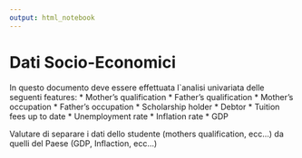 ```yaml
---
output: html_notebook
---
```


# Dati Socio-Economici
In questo documento deve essere effettuata l`analisi univariata delle seguenti features:
* Mother's qualification
* Father's qualification
* Mother's occupation
* Father's occupation
* Scholarship holder
* Debtor
* Tuition fees up to date
* Unemployment rate
* Inflation rate
* GDP

Valutare di separare i dati dello studente (mothers qualification, ecc...) da quelli del Paese (GDP, Inflaction, ecc...)

